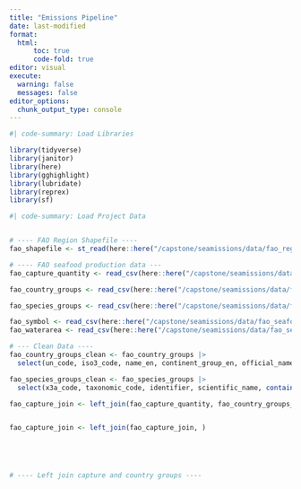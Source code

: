 ```yaml
---
title: "Emissions Pipeline"
date: last-modified
format:
  html:
      toc: true
      code-fold: true
editor: visual
execute:
  warning: false
  messages: false
editor_options: 
  chunk_output_type: console
---
```


```r
#| code-summary: Load Libraries

library(tidyverse)
library(janitor)
library(here)
library(gghighlight)
library(lubridate)
library(reprex)
library(sf)
```

```r
#| code-summary: Load Project Data


# ---- FAO Region Shapefile ----
fao_shapefile <- st_read(here::here("/capstone/seamissions/data/fao_region_shapefile/World_Fao_Zones.shp"))

# ---- FAO seafood production data ---
fao_capture_quantity <- read_csv(here::here("/capstone/seamissions/data/fao_seafood_production/Capture_Quantity.csv")) |> clean_names()

fao_country_groups <- read_csv(here::here("/capstone/seamissions/data/fao_seafood_production/CL_FI_COUNTRY_GROUPS.csv"))|> clean_names()

fao_species_groups <- read_csv(here::here("/capstone/seamissions/data/fao_seafood_production/CL_FI_SPECIES_GROUPS.csv"))|> clean_names()

fao_symbol <- read_csv(here::here("/capstone/seamissions/data/fao_seafood_production/CL_FI_SYMBOL_SDMX.csv")) |> clean_names()
fao_waterarea <- read_csv(here::here("/capstone/seamissions/data/fao_seafood_production/CL_FI_WATERAREA_GROUPS.csv"))|> clean_names()

```

```r
# --- Clean Data ----
fao_country_groups_clean <- fao_country_groups |>
  select(un_code, iso3_code, name_en, continent_group_en, official_name_en)

fao_species_groups_clean <- fao_species_groups |>
  select(x3a_code, taxonomic_code, identifier, scientific_name, contains("_en"))

fao_capture_join <- left_join(fao_capture_quantity, fao_country_groups_clean, by = join_by(country_un_code == un_code)) 


fao_capture_join <- left_join(fao_capture_join, )





# ---- Left join capture and country groups ----





```

